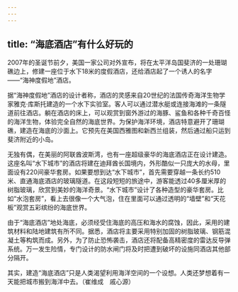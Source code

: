 ```yaml
---
---
---
```

title: “海底酒店”有什么好玩的
---




2007年的圣诞节前夕，美国一家公司对外宣布，将在太平洋岛国斐济的一处珊瑚礁边上，修建一座位于水下18米的度假酒店，还给酒店起了一个诱人的名字——“海神度假地”酒店。

据“海神度假地”酒店的设计者称，酒店的灵感来自20世纪的法国传奇海洋生物学家雅克·库斯托建造的一个水下实验室。客人可以通过潜水艇或连接海滩的一条隧道前往酒店。躺在酒店的床上，可以观赏到窗外游过的海豚、鲨鱼和各种千奇百怪的海洋生物，体验完全自然的海底世界。为保护海洋环境，酒店特意避开了珊瑚礁，建造在海底的沙面上。它预先在美国西雅图和新西兰组装，然后通过船只运到斐济附近的小岛。



无独有偶，在美丽的阿联酋波斯湾，也有一座超级豪华的海底酒店正在设计建造。这座名叫“水下城市”的酒店将建在迪拜酋长国境内，外形酷似一只庞大的水母，里面设有220间豪华套房。如果要想到达“水下城市”，首先需要穿越一条长约510米、直通海底酒店的玻璃隧道。在这段短短的旅途中，游客能透过40多厘米厚的树脂玻璃，欣赏到美妙的海洋奇景。“水下城市”设计了各种造型的豪华套房。比如“水泡套房”，看上去很像一个大气泡，住在里面可以通过透明的“墙壁”和“天花板”观赏五彩缤纷的海底世界。

由于“海底酒店”地处海底，必须经受住海底的高压和海水的腐蚀，因此，采用的建筑材料和陆地建筑有所不同。据悉，酒店将主要采用特别加固的树脂玻璃、钢筋混凝土等构筑而成。另外，为了防止恐怖袭击，酒店还将配备高精密度的雷达反导弹系统。万一发生险情，专门设计的防水闸门将及时把遭到破坏的设施同酒店其他部分隔开。

其实，建造“海底酒店”只是人类渴望利用海洋空间的一个设想。人类还梦想着有一天能把城市搬到海洋中去。（崔维成　戚心源）